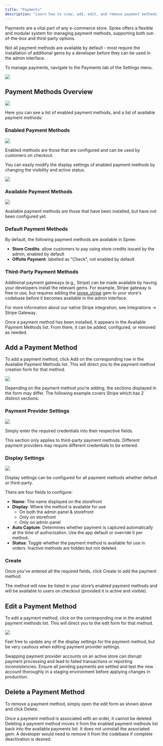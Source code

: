 ```yaml
---
title: "Payments"
description: "Learn how to view, add, edit, and remove payment methods in Spree."
---
```


Payments are a vital part of any e-commerce store. Spree offers a flexible and modular system for managing payment methods, supporting both out-of-the-box and third-party options. 

<Warning>
  Not all payment methods are available by default - most require the installation of additional gems by a developer before they can be used in the admin interface.
</Warning>

To manage payments, navigate to the Payments tab of the Settings menu.

![](/images/user/settings/payments/1.payments.png)

## Payment Methods Overview

![](/images/user/settings/payments/2.payments_overview.png)

Here you can see a list of enabled payment methods, and a list of available payment methods:

### Enabled Payment Methods

![](/images/user/settings/payments/4.enabled_payment_methods.png)

Enabled methods are those that are configured and can be used by customers on checkout.

You can easily modify the display settings of enabled payment methods by changing the visibility and active status.

![](/images/user/settings/payments/3.payments_display.png)

### Available Payment Methods

![](/images/user/settings/payments/5.available_payment_methods.png)

Available payment methods are those that have been installed, but have not been configured yet.

### Default Payment Methods

By default, the following payment methods are available in Spree:

- **Store Credits**: allow customers to pay using store credits issued by the admin, enabled by default
- **Offsite Payment**: labelled as "Check", not enabled by default

### Third-Party Payment Methods

Additional payment gateways (e.g., Stripe) can be made available by having your developers install the relevant gems. For example, Stripe gateway is free to use, but requires adding the [<u>spree_stripe</u>](https://github.com/spree/spree_stripe) gem to your store's codebase before it becomes available in the admin interface.

For more information about our native Stripe integration, see Integrations → Stripe Gateway.

Once a payment method has been installed, it appears in the Available Payment Methods list. From there, it can be added, configured, or removed as needed.

## Add a Payment Method

To add a payment method, click Add on the corresponding row in the Available Payment Methods list. This will direct you to the payment method creation form for that method.

![](/images/user/settings/payments/6.add_payment_method.png)

Depending on the payment method you’re adding, the sections displayed in the form may differ. The following example covers Stripe which has 2 distinct sections:

### Payment Provider Settings

![](/images/user/settings/payments/7.payment_provider_settings.png)

Simply enter the required credentials into their respective fields.

<Note>
  This section only applies to third-party payment methods.
</Note>

<Warning>
  Different payment providers may require different credentials to be entered.
</Warning>

### Display Settings

![](/images/user/settings/payments/8.display_settings.png)

Display settings can be configured for all payment methods whether default or third-party.

There are four fields to configure:

- **Name**: The name displayed on the storefront
- **Display**: Where the method is available for use
  - On both the admin panel & storefront
  - Only on storefront
  - Only on admin panel
- **Auto Capture**: Determines whether payment is captured automatically at the time of authorization. Use the app default or override it per method.
- **Status**: Toggle whether the payment method is available for use in orders. Inactive methods are hidden but not deleted.

### Create

Once you’ve entered all the required fields, click Create to add the payment method.

The method will now be listed in your store’s enabled payment methods and will be available to users on checkout (provided it is active and visible).

## Edit a Payment Method

To edit a payment method, click on the corresponding row in the enabled payment methods list. This will direct you to the edit form for that method.

![](/images/user/settings/payments/9.edit_payment_method.png)

Feel free to update any of the display settings for the payment method, but be very cautious when editing payment provider settings.

<Warning>
  Swapping payment provider accounts on an active store can disrupt payment processing and lead to failed transactions or reporting inconsistencies. Ensure all pending payments are settled and test the new account thoroughly in a staging environment before applying changes in production.
</Warning>

## Delete a Payment Method

To remove a payment method, simply open the edit form as shown above and click Delete.

<Warning>
  Once a payment method is associated with an order, it cannot be deleted.
</Warning>

<Note>
  Deleting a payment method moves it from the enabled payment methods list back into the available payments list. It does not uninstall the associated gem. A developer would need to remove it from the codebase if complete deactivation is desired.
</Note>
